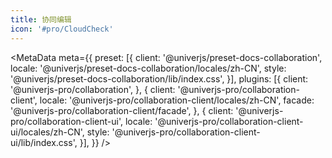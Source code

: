 ```yaml
---
title: 协同编辑
icon: '#pro/CloudCheck'
---
```


<MetaData
  meta={{
    preset: [{
      client: '@univerjs/preset-docs-collaboration',
      locale: '@univerjs/preset-docs-collaboration/locales/zh-CN',
      style: '@univerjs/preset-docs-collaboration/lib/index.css',
    }],
    plugins: [{
      client: '@univerjs-pro/collaboration',
    }, {
      client: '@univerjs-pro/collaboration-client',
      locale: '@univerjs-pro/collaboration-client/locales/zh-CN',
      facade: '@univerjs-pro/collaboration-client/facade',
    }, {
      client: '@univerjs-pro/collaboration-client-ui',
      locale: '@univerjs-pro/collaboration-client-ui/locales/zh-CN',
      style: '@univerjs-pro/collaboration-client-ui/lib/index.css',
    }],
  }}
/>
